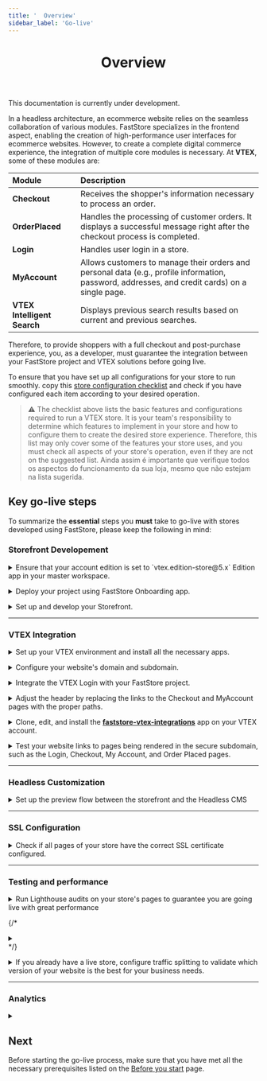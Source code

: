 ```yaml
---
title: '  Overview'
sidebar_label: 'Go-live'
---
```



<header>

# Overview

</header>

<Callout type="warning" emoji="⚠️">
This documentation is currently under development.
</Callout>

In a headless architecture, an ecommerce website relies on the seamless collaboration of various modules. FastStore specializes in the frontend aspect, enabling the creation of high-performance user interfaces for ecommerce websites. However, to create a complete digital commerce experience, the integration of multiple core modules is necessary. At **VTEX**, some of these modules are:

| Module                      | Description                                                                                                                             |
| :-------------------------- | :-------------------------------------------------------------------------------------------------------------------------------------- |
| **Checkout**                | Receives the shopper's information necessary to process an order.                                                                       |
| **OrderPlaced**             | Handles the processing of customer orders. It displays a successful message right after the checkout process is completed.                                                            |
| **Login**                   | Handles user login in a store.                                                                                                          |
| **MyAccount**               | Allows customers to manage their orders and personal data (e.g., profile information, password, addresses, and credit cards) on a single page. |
| **VTEX Intelligent Search** | Displays previous search results based on current and previous searches.                                                                |

Therefore, to provide shoppers with a full checkout and post-purchase experience, you, as a developer, must guarantee the integration between your FastStore project and VTEX solutions before going live.

To ensure that you have set up all configurations for your store to run smoothly.
copy this [store configuration checklist](/tbd) and check if you have configured each item according to your desired operation.
 

> ⚠️ The checklist above lists the basic features and configurations required to run a VTEX store. It is your team's responsibility to determine which features to implement in your store and how to configure them to create the desired store experience. Therefore, this list may only cover some of the features your store uses, and you must check all aspects of your store's operation, even if they are not on the suggested list. Ainda assim é importante que verifique todos os aspectos do funcionamento da sua loja, mesmo que não estejam na lista sugerida.


## Key go-live steps

To summarize the **essential** steps you **must** take to go-live with stores developed using FastStore, please keep the following in mind:

### Storefront Developement


<b><CheckboxField label="Checking the account edition" id="checkboxfield-default" /></b> 

<details>
<summary>Ensure that your account edition is set to `vtex.edition-store@5.x` Edition app in your master workspace.</summary>

| Management              | Reference                                                                                                                                                                       |
| :---------------------- | :------------------------------------------------------------------------------------------------------------------------------------------------------------------------------ |
| Agency and VTEX Support |  If your account has another Edition app major installed, [open a support ticket](https://help.vtex.com/en/support) requesting the installation of the vtex.edition-store@5.x.  |
</details>




<b><CheckboxField label="Deploying with FastStore Onboarding" id="checkboxfield-default" /></b> 

<details>
<summary>Deploy your project using FastStore Onboarding app.</summary>

| Management | Reference                                                 |
| :--------- | :-------------------------------------------------------- |
| Agency     | [FastStore Onboarding](/docs/getting-started/onboarding)  |
</details>



<b><CheckboxField label="Setting up the project" id="checkboxfield-default" /></b>       

<details>
<summary>Set up and develop your Storefront.</summary>
| Management | Reference                                                          |
| :--------- | :----------------------------------------------------------------- |
| Agency     | [Setting up the project](/docs/getting-started/settingup-project)  |
</details>

---

### VTEX Integration

<b><CheckboxField label="Setting up a VTEX account" id="checkboxfield-default" /></b>       

<details>
<summary>Set up your VTEX environment and install all the necessary apps.</summary>
| Management | Reference                                                          |
| :--------- | :----------------------------------------------------------------- |
| Agency     | [Setting up a VTEX account for FastStore](/docs/go-live/1-setting-up-vtex-account-for-faststore)  |
</details>


<b><CheckboxField label="Configuring external DNS for a custom domain" id="checkboxfield-default" /></b>       

<details>
<summary>Configure your website's domain and subdomain.</summary>
| Management | Reference                                                          |
| :--------- | :----------------------------------------------------------------- |
| Agency and VTEX Support    | [Configuring external DNS for a custom domain](/docs/go-live/2-configuring-external-dns)  |
</details>


<b><CheckboxField label="Integrating the VTEX Login" id="checkboxfield-default" /></b>       

<details>
<summary>Integrate the VTEX Login with your FastStore project.</summary>
| Management | Reference                                                          |
| :--------- | :----------------------------------------------------------------- |
| Agency and VTEX Support    | [Integrating the VTEX Login](/docs/go-live/3-integrating-the-the-vtex-login)  |
</details>


<b><CheckboxField label="Integrating the VTEX Checkout" id="checkboxfield-default" /></b>       

<details>
<summary>Adjust the header by replacing the links to the Checkout and MyAccount pages with the proper paths.</summary>
| Management | Reference                                                          |
| :--------- | :----------------------------------------------------------------- |
| Agency and VTEX Support    | [Integrating the VTEX Checkout](/docs/go-live/4-integrating-the-vtex-checkout)  |
</details>


<b><CheckboxField label="Integrating the VTEX Order Placed and My Account" id="checkboxfield-default" /></b>       

<details>
<summary>Clone, edit, and install the <b><a href="https://github.com/vtex/faststore-vtex-integrations/">faststore-vtex-integrations</a></b> app on your VTEX account.</summary>
| Management | Reference                                                          |
| :--------- | :----------------------------------------------------------------- |
| Agency and VTEX Support    | [Integrating the VTEX Order Placed and My Account](/docs/go-live/5-integrating-the-vtex-order-placed-and-my-account)  |
</details>


<b><CheckboxField label="Checking the pages in the secure domain" id="checkboxfield-default" /></b>       

<details>
<summary>Test your website links to pages being rendered in the secure subdomain, such as the Login, Checkout, My Account, and Order Placed pages.</summary>
| Management | Reference  -  |
| :--------- | :------------ |
| Agency     | Coming soon!  |
</details>

---

### Headless Customization

<b><CheckboxField label="Integrating the storefront with VTEX Headless CMS" id="checkboxfield-default" /></b>       

<details>
<summary>Set up the preview flow between the storefront and the Headless CMS</summary>
| Management | Reference  -  |
| :--------- | :------------ |
| Agency     | [VTEX Headless CMS]()  |
</details>

---

### SSL Configuration

<b><CheckboxField label="Checking the pages SSL certificate" id="checkboxfield-default" /></b>       

<details>
<summary>Check if all pages of your store have the correct SSL certificate configured.</summary>
| Management | Reference  -  |
| :--------- | :------------ |
| Agency     | Coming soon!  |
</details>

---

### Testing and performance

<b><CheckboxField label="Performing Lighthouse audits" id="checkboxfield-default" /></b>       

<details>
<summary>Run Lighthouse audits on your store's pages to guarantee you are going live with great performance</summary>
| Management | Reference  -  |
| :--------- | :------------ |
| Agency     | Coming soon!  |

- Run Lighthouse audits on your store's Home Page, Product Listing Page (PLP), Product Details Page (PDP), and custom pages.
- All pages must have Lighthouse Score equal or more than 60 on mobile devices.
- Any publication will be automatically blocked by the system until all checks pass.
</details>

{/* <b><CheckboxField label="Sentry" id="checkboxfield-default" /></b>       

<details>
<summary></summary>
| Management | Reference  |
| :--------- | :------------ |
| Agency and VTEX Support    | Coming soon!  |

</details> */}




<b><CheckboxField label="Setting up Traffic Splitting" id="checkboxfield-default" /></b>       

<details>
<summary>If you already have a live store, configure traffic splitting to validate which version of your website is the best for your business needs.</summary>
| Management | Reference  -  |
| :--------- | :------------ |
| Agency    | Coming soon!  |

</details>

---

### Analytics

<b><CheckboxField label="Managing the Analytics module" id="checkboxfield-default" /></b>       

<details>
<summary></summary>
| Management | Reference  -  |
| :--------- | :------------ |
| Agency    | Coming soon!  |
</details>

## Next 

Before starting the go-live process, make sure that you have met all the necessary prerequisites listed on the [Before you start](/docs/go-live/before-you-start) page.

